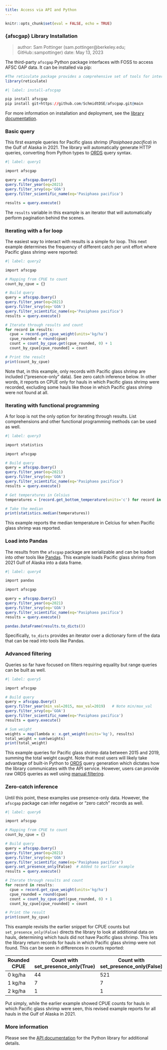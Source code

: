 ```yaml
---
title: Access via API and Python
---
```


```r
knitr::opts_chunk$set(eval = FALSE, echo = TRUE)
```

### {afscgap} Library Installation

> author: Sam Pottinger (sam.pottinger@berkeley.edu; GitHub::sampottinger)
> date: May 13, 2023

The third-party `afscgap` Python package interfaces with FOSS to access AFSC GAP data. It can be installed via pip:

```r
#The reticulate package provides a comprehensive set of tools for interoperability between Python and R. 
library(reticulate)
```

```r
#| label: install-afscgap

pip install afscgap
pip install git+https://github.com/SchmidtDSE/afscgap.git@main
```

For more information on installation and deployment, see the [library documentation](https://pyafscgap.org).

### Basic query

This first example queries for Pacific glass shrimp (*Pasiphaea pacifica*) in the Gulf of Alaska in 2021. The library will automatically generate HTTP queries, converting from Python types to [ORDS](https://www.oracle.com/database/technologies/appdev/rest.html) query syntax.

```r
#| label: query1

import afscgap

query = afscgap.Query()
query.filter_year(eq=2021)
query.filter_srvy(eq='GOA')
query.filter_scientific_name(eq='Pasiphaea pacifica')

results = query.execute()
```

The `results` variable in this example is an iterator that will automatically perform pagination behind the scenes.

### Iterating with a for loop

The easiest way to interact with results is a simple for loop. This next example determines the frequency of different catch per unit effort where Pacific glass shrimp were reported:

```r
#| label: query2

import afscgap

# Mapping from CPUE to count
count_by_cpue = {}

# Build query
query = afscgap.Query()
query.filter_year(eq=2021)
query.filter_srvy(eq='GOA')
query.filter_scientific_name(eq='Pasiphaea pacifica')
results = query.execute()

# Iterate through results and count
for record in results:
  cpue = record.get_cpue_weight(units='kg/ha')
  cpue_rounded = round(cpue)
  count = count_by_cpue.get(cpue_rounded, 0) + 1
  count_by_cpue[cpue_rounded] = count

# Print the result
print(count_by_cpue)
```

Note that, in this example, only records with Pacific glass shrimp are included ("presence-only" data). See zero catch inference below. In other words, it reports on CPUE only for hauls in which Pacific glass shrimp were recorded, excluding some hauls like those in which Pacific glass shrimp were not found at all.

### Iterating with functional programming

A for loop is not the only option for iterating through results. List comprehensions and other functional programming methods can be used as well.

```r
#| label: query3

import statistics

import afscgap

# Build query
query = afscgap.Query()
query.filter_year(eq=2021)
query.filter_srvy(eq='GOA')
query.filter_scientific_name(eq='Pasiphaea pacifica')
results = query.execute()

# Get temperatures in Celsius
temperatures = [record.get_bottom_temperature(units='c') for record in results]

# Take the median
print(statistics.median(temperatures))
```

This example reports the median temperature in Celcius for when Pacific glass shrimp was reported.

### Load into Pandas

The results from the `afscgap` package are serializable and can be loaded into other tools like [Pandas](https://pandas.pydata.org/). This example loads Pacific glass shrimp from 2021 Gulf of Alaska into a data frame.

```r
#| label: query4

import pandas

import afscgap

query = afscgap.Query()
query.filter_year(eq=2021)
query.filter_srvy(eq='GOA')
query.filter_scientific_name(eq='Pasiphaea pacifica')
results = query.execute()

pandas.DataFrame(results.to_dicts())
```

Specifically, `to_dicts` provides an iterator over a dictionary form of the data that can be read into tools like Pandas.

### Advanced filtering

Queries so far have focused on filters requiring equality but range queries can be built as well.

```r
#| label: query5

import afscgap

# Build query
query = afscgap.Query()
query.filter_year(min_val=2015, max_val=2019)   # Note min/max_val
query.filter_srvy(eq='GOA')
query.filter_scientific_name(eq='Pasiphaea pacifica')
results = query.execute()

# Sum weight
weights = map(lambda x: x.get_weight(units='kg'), results)
total_weight = sum(weights)
print(total_weight)
```

This example queries for Pacific glass shrimp data between 2015 and 2019, summing the total weight caught. Note that most users will likely take advantage of built-in Python to [ORDS](https://www.oracle.com/database/technologies/appdev/rest.html) query generation which dictates how the library communicates with the API service. However, users can provide raw ORDS queries as well using [manual filtering](https://pyafscgap.org/devdocs/afscgap.html#manual-filtering).

### Zero-catch inference

Until this point, these examples use presence-only data. However, the `afscgap` package can infer negative or "zero catch" records as well.

```r
#| label: query6

import afscgap

# Mapping from CPUE to count
count_by_cpue = {}

# Build query
query = afscgap.Query()
query.filter_year(eq=2021)
query.filter_srvy(eq='GOA')
query.filter_scientific_name(eq='Pasiphaea pacifica')
query.set_presence_only(False)  # Added to earlier example
results = query.execute()

# Iterate through results and count
for record in results:
  cpue = record.get_cpue_weight(units='kg/ha')
  cpue_rounded = round(cpue)
  count = count_by_cpue.get(cpue_rounded, 0) + 1
  count_by_cpue[cpue_rounded] = count

# Print the result
print(count_by_cpue)
```

This example revisits the earlier snippet for CPUE counts but `set_presence_only(False)` directs the library to look at additional data on hauls, determining which hauls did not have Pacific glass shrimp. This lets the library return records for hauls in which Pacific glass shrimp were not found. This can be seen in differences in counts reported:

| Rounded CPUE | Count with set_presence_only(True) | Count with set_presence_only(False) |
|--------------|------------------------------------|-------------------------------------|
| 0 kg/ha      | 44                                 | 521                                 |
| 1 kg/ha      | 7                                  | 7                                   |
| 2 kg/ha      | 1                                  | 1                                   |

Put simply, while the earlier example showed CPUE counts for hauls in which Pacific glass shrimp were seen, this revised example reports for all hauls in the Gulf of Alaska in 2021.

### More information

Please see the [API documentation](https://pyafscgap.org/devdocs/afscgap.html) for the Python library for additional details.

